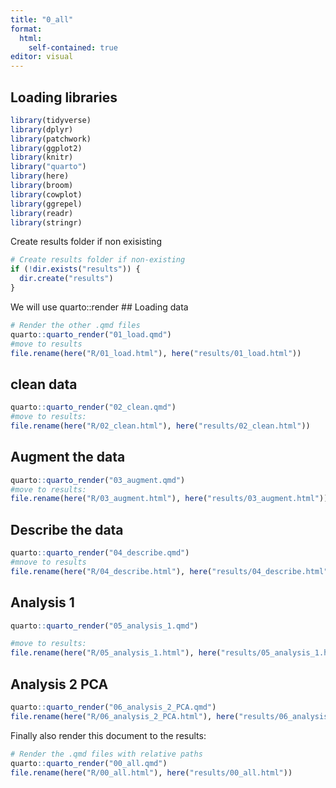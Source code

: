 ```yaml
---
title: "0_all"
format:
  html:
    self-contained: true
editor: visual
---
```


## Loading libraries

```r
library(tidyverse)
library(dplyr)
library(patchwork)
library(ggplot2)
library(knitr)
library("quarto")
library(here)
library(broom)
library(cowplot)
library(ggrepel)
library(readr)
library(stringr)
```

Create results folder if non exisisting

```r
# Create results folder if non-existing
if (!dir.exists("results")) {
  dir.create("results")
}

```

We will use quarto::render \## Loading data

```r

# Render the other .qmd files
quarto::quarto_render("01_load.qmd")
#move to results
file.rename(here("R/01_load.html"), here("results/01_load.html"))
```

## clean data

```r

quarto::quarto_render("02_clean.qmd")
#move to results:
file.rename(here("R/02_clean.html"), here("results/02_clean.html"))

```

## Augment the data

```r

quarto::quarto_render("03_augment.qmd")
#move to results:
file.rename(here("R/03_augment.html"), here("results/03_augment.html"))


```

## Describe the data

```r

quarto::quarto_render("04_describe.qmd")
#mnove to results
file.rename(here("R/04_describe.html"), here("results/04_describe.html"))


```

## Analysis 1

```r

quarto::quarto_render("05_analysis_1.qmd")

#move to results:
file.rename(here("R/05_analysis_1.html"), here("results/05_analysis_1.html"))

```

## Analysis 2 PCA

```r

quarto::quarto_render("06_analysis_2_PCA.qmd")
file.rename(here("R/06_analysis_2_PCA.html"), here("results/06_analysis_2_PCA.html"))


```

Finally also render this document to the results:

```r


# Render the .qmd files with relative paths
quarto::quarto_render("00_all.qmd")
file.rename(here("R/00_all.html"), here("results/00_all.html"))




```
